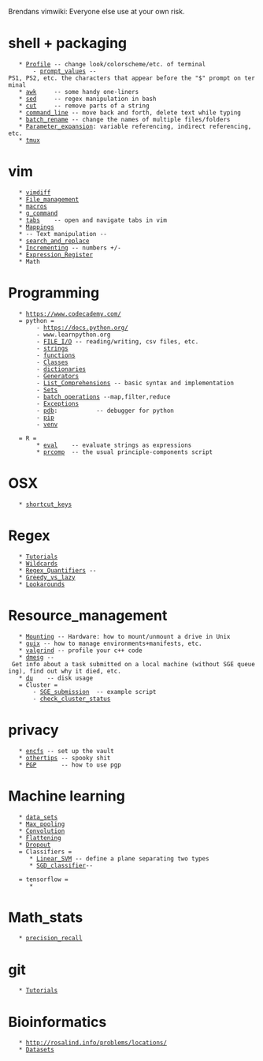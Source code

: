 Brendans vimwiki: Everyone else use at your own risk.

= shell + packaging =
    * [[shell/Profile|Profile]] -- change look/colorscheme/etc. of terminal
        - [[shell/prompt_values|prompt_values]] --PS1, PS2, etc. the characters that appear before the "$" prompt on terminal
    * [[shell/awk|awk]]     -- some handy one-liners
    * [[shell/sed|sed]]     -- regex manipulation in bash
    * [[shell/cut|cut]]     -- remove parts of a string
    * [[shell/command_line|command_line]] -- move back and forth, delete text while typing
    * [[shell/batch_rename|batch_rename]] -- change the names of multiple files/folders
    * [[shell/Parameter_expansion|Parameter_expansion]]: variable referencing, indirect referencing, etc.
    * [[shell/tmux|tmux]]

= vim =
    * [[vim/vimdiff|vimdiff]]
    * [[vim/File_management|File_management]]
    * [[vim/macros|macros]]
    * [[vim/g_command|g_command]]
    * [[vim/tabs|tabs]]    -- open and navigate tabs in vim
    * [[vim/Mappings|Mappings]]
    * -- Text manipulation --
    * [[vim/search_and_replace|search_and_replace]]
    * [[vim/Incrementing|Incrementing]] -- numbers +/-
    * [[vim/Expression_Register|Expression_Register]]
    * Math

= Programming =
    * https://www.codecademy.com/
    = python =
         - https://docs.python.org/
         - www.learnpython.org
         - [[python/FILE_access|FILE_I/O]] -- reading/writing, csv files, etc.
         - [[python/strings|strings]]
         - [[python/functions|functions]]
         - [[python/Classes|Classes]]
         - [[python/dictionaries|dictionaries]]
         - [[python/Generators|Generators]]
         - [[python/List_Comprehensions|List_Comprehensions]] -- basic syntax and implementation
         - [[python/Sets|Sets]]
         - [[python/batch_operations|batch_operations]] --map,filter,reduce
         - [[python/Exceptions|Exceptions]]
         - [[python/pdb|pdb]]:           -- debugger for python
         - [[python/pip|pip]]
         - [[python/venv|venv]]

    = R =
         * [[R_language/eval|eval]]    -- evaluate strings as expressions
         * [[R_language/prcomp|prcomp]]  -- the usual principle-components script

= OSX =
    * [[OSX/shortcut_keys|shortcut_keys]]

= Regex =
    * [[Regex/Tutorials|Tutorials]]
    * [[Regex/Wildcards|Wildcards]]
    * [[Regex/Regex_Quantifiers|Regex_Quantifiers]] --
    * [[Regex/Greedy_vs_lazy|Greedy_vs_lazy]]
    * [[Regex/Lookarounds|Lookarounds]]

= Resource_management =
    * [[Resource_management/Mounting|Mounting]] -- Hardware: how to mount/unmount a drive in Unix
    * [[Resource_management/guix|guix]] -- how to manage environments+manifests, etc.
    * [[Resource_management/valgrind|valgrind]] -- profile your c++ code
    * [[Resource_management/dmesg|dmesg]] -- Get info about a task submitted on a local machine (without SGE queueing), find out why it died, etc.
    * [[Resource_management/du|du]]    -- disk usage
    = Cluster =
        - [[Resource_management/SGE_submission|SGE_submission]]  -- example script
        - [[Resource_management/check_cluster_status|check_cluster_status]]

= privacy =
    * [[privacy/encfs|encfs]] -- set up the vault
    * [[privacy/othertips|othertips]] -- spooky shit
    * [[privacy/PGP|PGP]]       -- how to use pgp

= Machine learning =
    * [[ML/data_sets|data_sets]]
    * [[ML/Max_pooling|Max_pooling]]
    * [[ML/Convolution|Convolution]]
    * [[ML/Flattening|Flattening]]
    * [[ML/Dropout|Dropout]]
    = Classifiers =
       * [[ML/Linear_SVM|Linear_SVM]] -- define a plane separating two types
       * [[ML/SGD_classifier|SGD_classifier]]--

    = tensorflow =
       *

= Math_stats =
    * [[math_stats/Precision_recall|precision_recall]]

= git =
    * [[git/Tutorials|Tutorials]]

= Bioinformatics =
    * http://rosalind.info/problems/locations/
    * [[BioInfo/Datasets|Datasets]]
